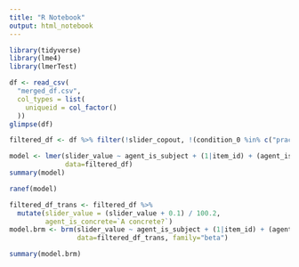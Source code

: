 ```yaml
---
title: "R Notebook"
output: html_notebook
---
```


```r
library(tidyverse)
library(lme4)
library(lmerTest)
```

```r
df <- read_csv(
  "merged_df.csv",
  col_types = list(
    uniqueid = col_factor()
  ))
glimpse(df)
```
```r
filtered_df <- df %>% filter(!slider_copout, !(condition_0 %in% c("practice", "filler")))
```


```r
model <- lmer(slider_value ~ agent_is_subject + (1|item_id) + (agent_is_subject|uniqueid),
              data=filtered_df)
summary(model)
```
```r
ranef(model)
```

```r
filtered_df_trans <- filtered_df %>% 
  mutate(slider_value = (slider_value + 0.1) / 100.2,
         agent_is_concrete=`A concrete?`)
model.brm <- brm(slider_value ~ agent_is_subject + (1|item_id) + (agent_is_subject|uniqueid),
                 data=filtered_df_trans, family="beta")
```
```r
summary(model.brm)
```

